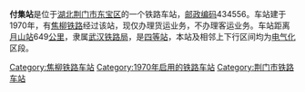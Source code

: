 {{noteTA
|1=zh-cn:始发车次; zh-hk:列車班次;
|2=zh-cn:车次; zh-hk:班次;
}}
{{Infobox China railway station 
| 车站名称 = 付集站
| eng_name = Fu Ji Station
| address = [[湖北|湖北]][[荆门市|荆门市]][[东宝区|东宝区]]
| 归属 = [[武汉铁路局|武汉铁路局]]
| 车站等级 = [[四等站_(中铁)|四等站]]
| 线路 = [[焦柳铁路|焦柳铁路]]
}}
'''付集站'''是位于[[湖北|湖北]][[荆门市|荆门市]][[东宝区|东宝区]]的一个铁路车站，[[邮政编码|邮政编码]]434556。车站建于1970年，有[[焦柳铁路|焦柳铁路]]经过该站，现仅办理货运业务，不办理客运业务。车站距离[[月山站|月山站]]649[[公里|公里]]，隶属[[武汉铁路局|武汉铁路局]]，是[[四等站_(中铁)|四等站]]，本站及相邻上下行区间均为[[电气化|电气化]]区段。

{{start rail box}}
{{s-inop|[[漳河站|漳河站]]}}
{{s-line|[[焦柳铁路|焦柳铁路]]}}
{{s-inop|[[淯溪站|淯溪站]]}}
{{end box}}
{{焦柳铁路}}

[[Category:焦柳铁路车站|Category:焦柳铁路车站]]
[[Category:1970年启用的铁路车站|Category:1970年启用的铁路车站]]
[[Category:荆门市铁路车站|Category:荆门市铁路车站]]